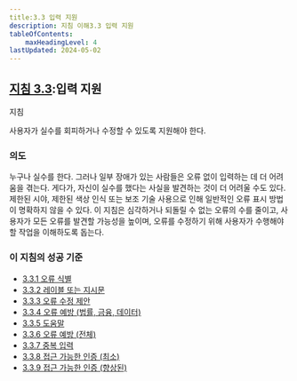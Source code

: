 ```yaml
---
title:3.3 입력 지원
description: 지침 이해3.3 입력 지원
tableOfContents:
    maxHeadingLevel: 4
lastUpdated: 2024-05-02
---
```



## [지침 3.3](https://w3.org/TR/WCAG22#input-assistance):입력 지원

지침

사용자가 실수를 회피하거나 수정할 수 있도록 지원해야 한다.

### 의도

누구나 실수를 한다. 그러나 일부 장애가 있는 사람들은 오류 없이 입력하는 데 더 어려움을 겪는다. 게다가, 자신이 실수를 했다는 사실을 발견하는 것이 더 어려울 수도 있다. 제한된 시야, 제한된 색상 인식 또는 보조 기술 사용으로 인해 일반적인 오류 표시 방법이 명확하지 않을 수 있다. 이 지침은 심각하거나 되돌릴 수 없는 오류의 수를 줄이고, 사용자가 모든 오류를 발견할 가능성을 높이며, 오류를 수정하기 위해 사용자가 수행해야 할 작업을 이해하도록 돕는다.

### 이 지침의 성공 기준

*   [3.3.1 오류 식별](error-identification)
*   [3.3.2 레이블 또는 지시문](labels-or-instructions)
*   [3.3.3 오류 수정 제안](error-suggestion)
*   [3.3.4 오류 예방 (법률, 금융, 데이터)](error-prevention-legal-financial-data)
*   [3.3.5 도움말](help)
*   [3.3.6 오류 예방 (전체)](error-prevention-all)
*   [3.3.7 중복 입력](redundant-entry)
*   [3.3.8 접근 가능한 인증 (최소)](accessible-authentication-minimum)
*   [3.3.9 접근 가능한 인증 (향상된)](accessible-authentication-enhanced)

